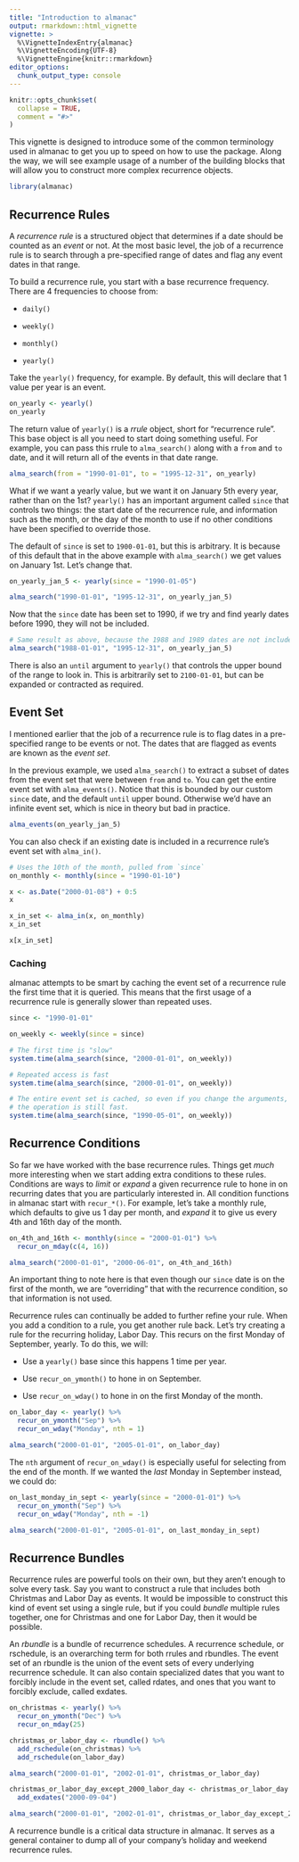 ```yaml
---
title: "Introduction to almanac"
output: rmarkdown::html_vignette
vignette: >
  %\VignetteIndexEntry{almanac}
  %\VignetteEncoding{UTF-8}
  %\VignetteEngine{knitr::rmarkdown}
editor_options: 
  chunk_output_type: console
---
```


```r
knitr::opts_chunk$set(
  collapse = TRUE,
  comment = "#>"
)
```

This vignette is designed to introduce some of the common terminology used in almanac to get you up to speed on how to use the package. Along the way, we will see example usage of a number of the building blocks that will allow you to construct more complex recurrence objects.

```r
library(almanac)
```

## Recurrence Rules

A _recurrence rule_ is a structured object that determines if a date should be counted as an _event_ or not. At the most basic level, the job of a recurrence rule is to search through a pre-specified range of dates and flag any event dates in that range.

To build a recurrence rule, you start with a base recurrence frequency. There are 4 frequencies to choose from:

- `daily()`

- `weekly()`

- `monthly()`

- `yearly()`

Take the `yearly()` frequency, for example. By default, this will declare that 1 value per year is an event.

```r
on_yearly <- yearly()
on_yearly
```

The return value of `yearly()` is a _rrule_ object, short for "recurrence rule". This base object is all you need to start doing something useful. For example, you can pass this rrule to `alma_search()` along with a `from` and `to` date, and it will return all of the events in that date range.

```r
alma_search(from = "1990-01-01", to = "1995-12-31", on_yearly)
```

What if we want a yearly value, but we want it on January 5th every year, rather than on the 1st? `yearly()` has an important argument called `since` that controls two things: the start date of the recurrence rule, and information such as the month, or the day of the month to use if no other conditions have been specified to override those.

The default of `since` is set to `1900-01-01`, but this is arbitrary. It is because of this default that in the above example with `alma_search()` we get values on January 1st. Let's change that.

```r
on_yearly_jan_5 <- yearly(since = "1990-01-05")

alma_search("1990-01-01", "1995-12-31", on_yearly_jan_5)
```

Now that the `since` date has been set to 1990, if we try and find yearly dates before 1990, they will not be included.

```r
# Same result as above, because the 1988 and 1989 dates are not included. 
alma_search("1988-01-01", "1995-12-31", on_yearly_jan_5)
```

There is also an `until` argument to `yearly()` that controls the upper bound of the range to look in. This is arbitrarily set to `2100-01-01`, but can be expanded or contracted as required.

## Event Set

I mentioned earlier that the job of a recurrence rule is to flag dates in a pre-specified range to be events or not. The dates that are flagged as events are known as the _event set_.

In the previous example, we used `alma_search()` to extract a subset of dates from the event set that were between `from` and `to`. You can get the entire event set with `alma_events()`. Notice that this is bounded by our custom `since` date, and the default `until` upper bound. Otherwise we'd have an infinite event set, which is nice in theory but bad in practice.

```r
alma_events(on_yearly_jan_5)
```

You can also check if an existing date is included in a recurrence rule's event set with `alma_in()`.

```r
# Uses the 10th of the month, pulled from `since`
on_monthly <- monthly(since = "1990-01-10")

x <- as.Date("2000-01-08") + 0:5
x

x_in_set <- alma_in(x, on_monthly)
x_in_set

x[x_in_set]
```

### Caching

almanac attempts to be smart by caching the event set of a recurrence rule the first time that it is queried. This means that the first usage of a recurrence rule is generally slower than repeated uses.

```r
since <- "1990-01-01"

on_weekly <- weekly(since = since)

# The first time is "slow"
system.time(alma_search(since, "2000-01-01", on_weekly))

# Repeated access is fast
system.time(alma_search(since, "2000-01-01", on_weekly))

# The entire event set is cached, so even if you change the arguments,
# the operation is still fast.
system.time(alma_search(since, "1990-05-01", on_weekly))
```

## Recurrence Conditions

So far we have worked with the base recurrence rules. Things get _much_ more interesting when we start adding extra conditions to these rules. Conditions are ways to _limit_ or _expand_ a given recurrence rule to hone in on recurring dates that you are particularly interested in. All condition functions in almanac start with `recur_*()`. For example, let's take a monthly rule, which defaults to give us 1 day per month, and _expand_ it to give us every 4th and 16th day of the month.

```r
on_4th_and_16th <- monthly(since = "2000-01-01") %>%
  recur_on_mday(c(4, 16))

alma_search("2000-01-01", "2000-06-01", on_4th_and_16th)
```

An important thing to note here is that even though our `since` date is on the first of the month, we are "overriding" that with the recurrence condition, so that information is not used.

Recurrence rules can continually be added to further refine your rule. When you add a condition to a rule, you get another rule back. Let's try creating a rule for the recurring holiday, Labor Day. This recurs on the first Monday of September, yearly. To do this, we will:

- Use a `yearly()` base since this happens 1 time per year.

- Use `recur_on_ymonth()` to hone in on September.

- Use `recur_on_wday()` to hone in on the first Monday of the month.

```r
on_labor_day <- yearly() %>%
  recur_on_ymonth("Sep") %>%
  recur_on_wday("Monday", nth = 1)

alma_search("2000-01-01", "2005-01-01", on_labor_day)
```

The `nth` argument of `recur_on_wday()` is especially useful for selecting from the end of the month. If we wanted the _last_ Monday in September instead, we could do:

```r
on_last_monday_in_sept <- yearly(since = "2000-01-01") %>%
  recur_on_ymonth("Sep") %>%
  recur_on_wday("Monday", nth = -1)

alma_search("2000-01-01", "2005-01-01", on_last_monday_in_sept)
```

## Recurrence Bundles

Recurrence rules are powerful tools on their own, but they aren't enough to solve every task. Say you want to construct a rule that includes both Christmas and Labor Day as events. It would be impossible to construct this kind of event set using a single rule, but if you could _bundle_ multiple rules together, one for Christmas and one for Labor Day, then it would be possible.

An _rbundle_ is a bundle of recurrence schedules. A recurrence schedule, or rschedule, is an overarching term for both rrules and rbundles. The event set of an rbundle is the union of the event sets of every underlying recurrence schedule. It can also contain specialized dates that you want to forcibly include in the event set, called rdates, and ones that you want to forcibly exclude, called exdates.

```r
on_christmas <- yearly() %>%
  recur_on_ymonth("Dec") %>%
  recur_on_mday(25)

christmas_or_labor_day <- rbundle() %>%
  add_rschedule(on_christmas) %>%
  add_rschedule(on_labor_day)

alma_search("2000-01-01", "2002-01-01", christmas_or_labor_day)

christmas_or_labor_day_except_2000_labor_day <- christmas_or_labor_day %>%
  add_exdates("2000-09-04")

alma_search("2000-01-01", "2002-01-01", christmas_or_labor_day_except_2000_labor_day)
```

A recurrence bundle is a critical data structure in almanac. It serves as a general container to dump all of your company's holiday and weekend recurrence rules.
